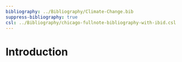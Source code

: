 ```yaml
---
bibliography: ../Bibliography/Climate-Change.bib
suppress-bibliography: true
csl: ../Bibliography/chicago-fullnote-bibliography-with-ibid.csl
---
```



# Introduction
